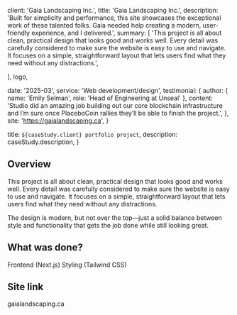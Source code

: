 
  client: 'Gaia Landscaping Inc.',
  title: 'Gaia Landscaping Inc.',
  description:
    'Built for simplicity and performance, this site showcases the exceptional work of these talented folks. Gaia needed help creating a modern, user-friendly experience, and I delivered.',
  summary: [
    'This project is all about clean, practical design that looks good and works well. Every detail was carefully considered to make sure the website is easy to use and navigate. It focuses on a simple, straightforward layout that lets users find what they need without any distractions.',

],
logo,

date: '2025-03',
service: 'Web development/design',
testimonial: {
author: { name: 'Emily Selman', role: 'Head of Engineering at Unseal' },
content:
'Studio did an amazing job building out our core blockchain infrastructure and I’m sure once PlaceboCoin rallies they’ll be able to finish the project.',
},
site: 'https://gaialandscaping.ca',
}

  title: `${caseStudy.client} portfolio project`,
  description: caseStudy.description,
}

## Overview

This project is all about clean, practical design that looks good and works well. Every detail was carefully considered to make sure the website is easy to use and navigate. It focuses on a simple, straightforward layout that lets users find what they need without any distractions.

The design is modern, but not over the top—just a solid balance between style and functionality that gets the job done while still looking great.

## What was done?

<TagList>
  <TagListItem>Frontend (Next.js)</TagListItem>
  <TagListItem>Styling (Tailwind CSS)</TagListItem>
</TagList>

## Site link

<TagList>
  <TagListItemLink link={"https://gaialandscaping.ca"}>gaialandscaping.ca</TagListItemLink>

</TagList>
